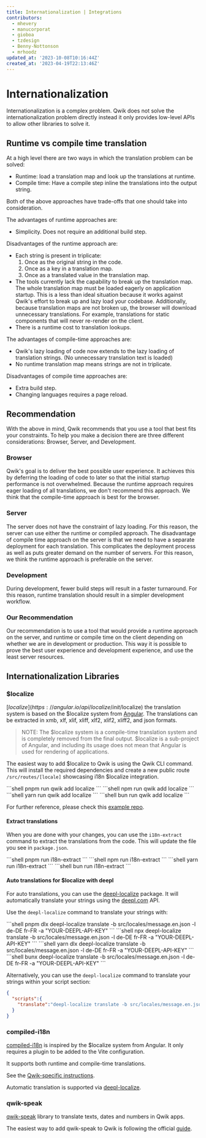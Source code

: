 ```yaml
---
title: Internationalization | Integrations
contributors:
  - mhevery
  - manucorporat
  - gioboa
  - tzdesign
  - Benny-Nottonson
  - mrhoodz
updated_at: '2023-10-08T10:16:44Z'
created_at: '2023-04-19T22:13:46Z'
---
```



# Internationalization

Internationalization is a complex problem. Qwik does not solve the internationalization problem directly instead it only provides low-level APIs to allow other libraries to solve it.

## Runtime vs compile time translation

At a high level there are two ways in which the translation problem can be solved:

- Runtime: load a translation map and look up the translations at runtime.
- Compile time: Have a compile step inline the translations into the output string.

Both of the above approaches have trade-offs that one should take into consideration.

The advantages of runtime approaches are:

- Simplicity. Does not require an additional build step.

Disadvantages of the runtime approach are:

- Each string is present in triplicate:
  1. Once as the original string in the code.
  2. Once as a key in a translation map.
  3. Once as a translated value in the translation map.
- The tools currently lack the capability to break up the translation map. The whole translation map must be loaded eagerly on application startup. This is a less than ideal situation because it works against Qwik's effort to break up and lazy load your codebase. Additionally, because translation maps are not broken up, the browser will download unnecessary translations. For example, translations for static components that will never re-render on the client.
- There is a runtime cost to translation lookups.

The advantages of compile-time approaches are:

- Qwik's lazy loading of code now extends to the lazy loading of translation strings. (No unnecessary translation text is loaded)
- No runtime translation map means strings are not in triplicate.

Disadvantages of compile time approaches are:

- Extra build step.
- Changing languages requires a page reload.

## Recommendation

With the above in mind, Qwik recommends that you use a tool that best fits your constraints. To help you make a decision there are three different considerations: Browser, Server, and Development.

### Browser

Qwik's goal is to deliver the best possible user experience. It achieves this by deferring the loading of code to later so that the initial startup performance is not overwhelmed. Because the runtime approach requires eager loading of all translations, we don't recommend this approach. We think that the compile-time approach is best for the browser.

### Server

The server does not have the constraint of lazy loading. For this reason, the server can use either the runtime or compiled approach. The disadvantage of compile time approach on the server is that we need to have a separate deployment for each translation. This complicates the deployment process as well as puts greater demand on the number of servers. For this reason, we think the runtime approach is preferable on the server.

### Development

During development, fewer build steps will result in a faster turnaround. For this reason, runtime translation should result in a simpler development workflow.

### Our Recommendation

Our recommendation is to use a tool that would provide a runtime approach on the server, and runtime or compile time on the client depending on whether we are in development or production. This way it is possible to prove the best user experience and development experience, and use the least server resources.

## Internationalization Libraries

### $localize

[$localize](https://angular.io/api/localize/init/$localize) the translation system is based on the $localize system from [Angular](https://angular.io/). The translations can be extracted in xmb, xlf, xlif, xliff, xlf2, xlif2, xliff2, and json formats.

>NOTE: The $localize system is a compile-time translation system and is completely removed from the final output. $localize is a sub-project of Angular, and including its usage does not mean that Angular is used for rendering of applications.

The easiest way to add $localize to Qwik is using the Qwik CLI command. This will install the required dependencies and create a new public route `/src/routes/[locale]` showcasing i18n $localize integration.

<PackageManagerTabs>
<span q:slot="pnpm">
```shell
pnpm run qwik add localize
```
</span>
<span q:slot="npm">
```shell
npm run qwik add localize
```
</span>
<span q:slot="yarn">
```shell
yarn run qwik add localize
```
</span>
<span q:slot="bun">
```shell
bun run qwik add localize
```
</span>
</PackageManagerTabs>

For further reference, please check this [example repo](https://github.com/mhevery/qwik-i18n).

#### Extract translations

When you are done with your changes, you can use the `i18n-extract` command to extract the translations from the code. 
This will update the file you see in `package.json`.

<PackageManagerTabs>
<span q:slot="pnpm">
```shell
pnpm run i18n-extract
```
</span>
<span q:slot="npm">
```shell
npm run i18n-extract
```
</span>
<span q:slot="yarn">
```shell
yarn run i18n-extract
```
</span>
<span q:slot="bun">
```shell
bun run i18n-extract
```
</span>
</PackageManagerTabs>

#### Auto translations for $localize with deepl

For auto translations, you can use the [deepl-localize](https://www.npmjs.com/package/deepl-localize) package. It will automatically translate your strings using the [deepl.com](https://deepl.com/) API.

Use the `deepl-localize` command to translate your strings with:

<PackageManagerTabs>
<span q:slot="pnpm">
```shell
pnpm dlx deepl-localize translate -b src/locales/message.en.json -l de-DE fr-FR -a "YOUR-DEEPL-API-KEY"
```
</span>
<span q:slot="npm">
```shell
npx deepl-localize translate -b src/locales/message.en.json -l de-DE fr-FR -a "YOUR-DEEPL-API-KEY"
```
</span>
<span q:slot="yarn">
```shell
yarn dlx deepl-localize translate -b src/locales/message.en.json -l de-DE fr-FR -a "YOUR-DEEPL-API-KEY"
```
</span>
<span q:slot="bun">
```shell
bunx deepl-localize translate -b src/locales/message.en.json -l de-DE fr-FR -a "YOUR-DEEPL-API-KEY"
```
</span>
</PackageManagerTabs>

Alternatively, you can use the `deepl-localize` command to translate your strings within your script section:
```json
{
  "scripts":{
    "translate":"deepl-localize translate -b src/locales/message.en.json -l de-DE fr-FR -a 'your-deepl-api-key'"
  }
}
```

### compiled-i18n

[compiled-i18n](https://github.com/wmertens/compiled-i18n) is inspired by the $localize system from Angular. It only requires a plugin to be added to the Vite configuration.

It supports both runtime and compile-time translations.

See the [Qwik-specific instructions](https://github.com/wmertens/compiled-i18n/blob/main/docs/qwik.md).

Automatic translation is supported via [deepl-localize](https://github.com/tzdesign/deepl-localize).

### qwik-speak

[qwik-speak](https://github.com/robisim74/qwik-speak) library to translate texts, dates and numbers in Qwik apps.

The easiest way to add qwik-speak to Qwik is following the official [guide](https://github.com/robisim74/qwik-speak/blob/main/docs/quick-start.md).
